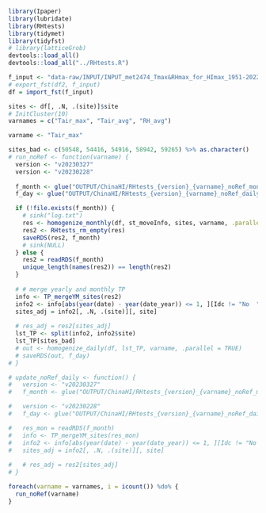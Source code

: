 ```r
library(Ipaper)
library(lubridate)
library(RHtests)
library(tidymet)
library(tidyfst)
# library(latticeGrob)
devtools::load_all()
devtools::load_all("../RHtests.R")

f_input <- "data-raw/INPUT/INPUT_met2474_Tmax&RHmax_for_HImax_1951-2022_V2.fst"
# export_fst(df2, f_input)
df = import_fst(f_input)

sites <- df[, .N, .(site)]$site
# InitCluster(10)
varnames = c("Tair_max", "Tair_avg", "RH_avg")

varname <- "Tair_max"

```

```r
sites_bad <- c(50548, 54416, 54916, 58942, 59265) %>% as.character()
# run_noRef <- function(varname) {
  version <- "v20230327"
  version <- "v20230228"
  
  f_month <- glue("OUTPUT/ChinaHI/RHtests_{version}_{varname}_noRef_monthly.RDS")
  f_day <- glue("OUTPUT/ChinaHI/RHtests_{version}_{varname}_noRef_daily.RDS")

  if (!file.exists(f_month)) {
    # sink("log.txt")
    res <- homogenize_monthly(df, st_moveInfo, sites, varname, .parallel = TRUE)
    res2 <- RHtests_rm_empty(res)
    saveRDS(res2, f_month)
    # sink(NULL)
  } else {
    res2 = readRDS(f_month)
    unique_length(names(res2)) == length(res2)
  }
  
  # # merge yearly and monthly TP
  info <- TP_mergeYM_sites(res2)
  info2 <- info[abs(year(date) - year(date_year)) <= 1, ][Idc != "No  ", ]
  sites_adj = info2[, .N, .(site)][, site]
  
  # res_adj = res2[sites_adj]
  lst_TP <- split(info2, info2$site)
  lst_TP[sites_bad]
  # out <- homogenize_daily(df, lst_TP, varname, .parallel = TRUE)
  # saveRDS(out, f_day)
# }
```

```r
# update_noRef_daily <- function() {
#   version <- "v20230327"
#   f_month <- glue("OUTPUT/ChinaHI/RHtests_{version}_{varname}_noRef_monthly.RDS")

#   version <- "v20230228"
#   f_day <- glue("OUTPUT/ChinaHI/RHtests_{version}_{varname}_noRef_daily.RDS")

#   res_mon = readRDS(f_month)
#   info <- TP_mergeYM_sites(res_mon)
#   info2 <- info[abs(year(date) - year(date_year)) <= 1, ][Idc != "No  ", ]
#   sites_adj = info2[, .N, .(site)][, site]
  
#   # res_adj = res2[sites_adj]
# }

foreach(varname = varnames, i = icount()) %do% {
  run_noRef(varname)
}
```
